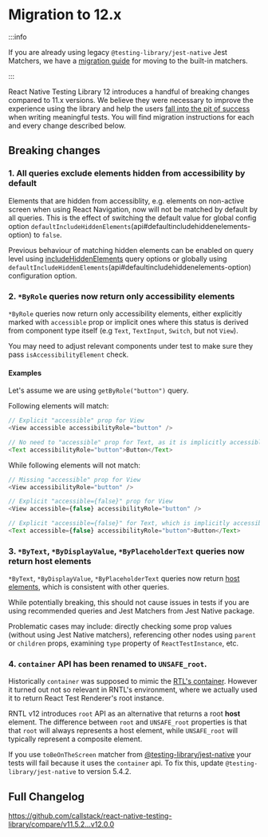 # Migration to 12.x

:::info

If you are already using legacy `@testing-library/jest-native` Jest Matchers, we have a [migration guide](migration-jest-native) for moving to the built-in matchers.

:::

React Native Testing Library 12 introduces a handful of breaking changes compared to 11.x versions. We believe they were necessary to improve the experience using the library and help the users [fall into the pit of success](https://blog.codinghorror.com/falling-into-the-pit-of-success/) when writing meaningful tests. You will find migration instructions for each and every change described below.

## Breaking changes

### 1. All queries exclude elements hidden from accessibility by default

Elements that are hidden from accessiblity, e.g. elements on non-active screen when using React Navigation, now will not be matched by default by all queries. This is the effect of switching the default value for global config option `defaultIncludeHiddenElements`(api#defaultincludehiddenelements-option) to `false`.

Previous behaviour of matching hidden elements can be enabled on query level using [includeHiddenElements](queries#includehiddenelements-option) query options or globally using `defaultIncludeHiddenElements`(api#defaultincludehiddenelements-option) configuration option.

### 2. `*ByRole` queries now return only accessibility elements

`*ByRole` queries now return only accessibility elements, either explicitly marked with `accessible` prop or implicit ones where this status is derived from component type itself (e.g `Text`, `TextInput`, `Switch`, but not `View`).

You may need to adjust relevant components under test to make sure they pass `isAccessibilityElement` check.

#### Examples

Let's assume we are using `getByRole("button")` query.

Following elements will match:

```ts
// Explicit "accessible" prop for View
<View accessible accessibilityRole="button" />

// No need to "accessible" prop for Text, as it is implicitly accessible element.
<Text accessibilityRole="button">Button</Text>
```

While following elements will not match:

```ts
// Missing "accessible" prop for View
<View accessibilityRole="button" />

// Explicit "accessible={false}" prop for View
<View accessible={false} accessibilityRole="button" />

// Explicit "accessible={false}" for Text, which is implicitly accessible element
<Text accessible={false} accessibilityRole="button">Button</Text>
```

### 3. `*ByText`, `*ByDisplayValue`, `*ByPlaceholderText` queries now return host elements

`*ByText`, `*ByDisplayValue`, `*ByPlaceholderText` queries now return [host elements](testing-env#host-and-composite-components), which is consistent with other queries.

While potentially breaking, this should not cause issues in tests if you are using recommended queries and Jest Matchers from Jest Native package.

Problematic cases may include: directly checking some prop values (without using Jest Native matchers), referencing other nodes using `parent` or `children` props, examining `type` property of `ReactTestInstance`, etc.

### 4. `container` API has been renamed to `UNSAFE_root`.

Historically `container` was supposed to mimic the [RTL's container](https://testing-library.com/docs/react-testing-library/screen#container). However it turned out not so relevant in RNTL's environment, where we actually used it to return React Test Renderer's root instance.

RNTL v12 introduces `root` API as an alternative that returns a root **host** element. The difference between `root` and `UNSAFE_root` properties is that that `root` will always represents a host element, while `UNSAFE_root` will typically represent a composite element.

If you use `toBeOnTheScreen` matcher from [@testing-library/jest-native](https://github.com/testing-library/jest-native) your tests will fail because it uses the `container` api. To fix this, update `@testing-library/jest-native` to version 5.4.2.

## Full Changelog

https://github.com/callstack/react-native-testing-library/compare/v11.5.2...v12.0.0
